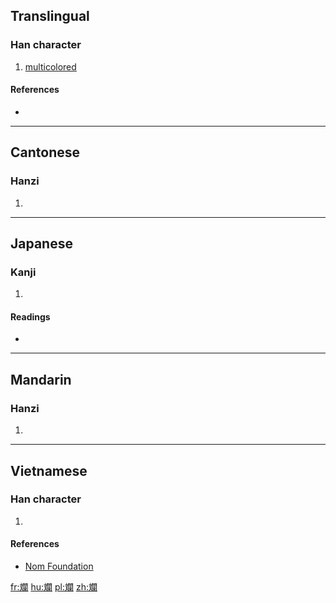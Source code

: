 {{also|斓}}
==Translingual==

===Han character===
{{Han char|rn=67|rad=文|as=17|sn=21|four=07420|canj=YKANW|ids=⿰文闌}}

# [[multicolored]]

====References====
* {{Han ref|kx=0477.220|dkj=13486|dj=0835.250|hdz=32171.090|uh=6595|ud=26005|bh=C4E3|bd=50403}}

----

==Cantonese==

===Hanzi===
{{yue-hanzi|jyut=[[laan4]]|y=laan4|sim=斓}}

# {{defn|lang=yue|sort=文17}}

----

==Japanese==

===Kanji===
{{ja-kanji|grade=|rs=文17}}

# {{defn|lang=ja|sort=文17}}

====Readings====
* {{ja-readings|on=[[らん]] (ran), [[れん]] (ren)|kun=[[あや]] (aya)}}

----

==Mandarin==

===Hanzi===
{{cmn-hanzi|sim=斓|pin=[[lán]] ([[lan2]])|wg=lan<sup>2</sup>}}

# {{defn|lang=cmn|sort=文17}}

----

==Vietnamese==

===Han character===
{{vi-readings|rs=文17|hanviet=lan}}

# {{defn|lang=vi|sort=文17}}

====References====
* [http://nomfoundation.org/common/nom_details.php?codepoint=6595 Nom Foundation]

[[fr:斕]]
[[hu:斕]]
[[pl:斕]]
[[zh:斕]]